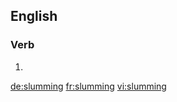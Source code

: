==English==

===Verb===
{{head|en|present participle}}

# {{present participle of|slum|lang=en}}

[[de:slumming]]
[[fr:slumming]]
[[vi:slumming]]